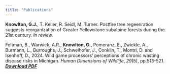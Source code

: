 ```yaml
---
title: "Publications"
---
```


**Knowlton, G.J.**, T. Keller, R. Seidl, M. Turner. Postfire tree regeenration suggests reorganization of Greater Yellowstone subalpine forests during the 21st century. *In review.*

Feltman, B., Warwick, A.R., **Knowlton, G.**, Pomeranz, E., Zwickle, A., Burmann, L., Burroughs, J., Schweihofer, J., Conklin, T., Montri, D. and Isenhoff, D., 2024. Wild game processors’ perceptions of chronic wasting disease risks in Michigan. *Human Dimensions of Wildlife*, *29*(5), pp.513-521. [***Download PDF***](./media/papers/cwd_risk.pdf)
